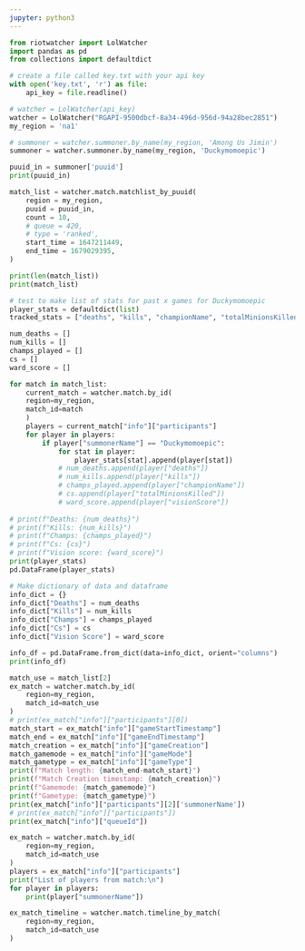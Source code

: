 ```yaml
---
jupyter: python3
---
```


```python
from riotwatcher import LolWatcher
import pandas as pd
from collections import defaultdict
```

```python
# create a file called key.txt with your api key
with open('key.txt', 'r') as file:
    api_key = file.readline()

# watcher = LolWatcher(api_key)
watcher = LolWatcher("RGAPI-9500dbcf-8a34-496d-956d-94a28bec2851")
my_region = 'na1'

# summoner = watcher.summoner.by_name(my_region, 'Among Us Jimin')
summoner = watcher.summoner.by_name(my_region, 'Duckymomoepic')
```

```python
puuid_in = summoner['puuid']
print(puuid_in)
```

```python
match_list = watcher.match.matchlist_by_puuid(
    region = my_region,
    puuid = puuid_in,
    count = 10,
    # queue = 420,
    # type = 'ranked',
    start_time = 1647211449,
    end_time = 1679029395,
)

print(len(match_list))
print(match_list)
```

```python
# test to make list of stats for past x games for Duckymomoepic
player_stats = defaultdict(list)
tracked_stats = ["deaths", "kills", "championName", "totalMinionsKilled", "visionScore"]

num_deaths = []
num_kills = []
champs_played = []                                                                                                                                                                                                                                                                                                                                                                                                                                                                                                  
cs = []
ward_score = []

for match in match_list:
    current_match = watcher.match.by_id(
    region=my_region,
    match_id=match
    )
    players = current_match["info"]["participants"]
    for player in players:
        if player["summonerName"] == "Duckymomoepic":
            for stat in player:
                player_stats[stat].append(player[stat])
            # num_deaths.append(player["deaths"])
            # num_kills.append(player["kills"])
            # champs_played.append(player["championName"])
            # cs.append(player["totalMinionsKilled"])
            # ward_score.append(player["visionScore"])
            
# print(f"Deaths: {num_deaths}")
# print(f"Kills: {num_kills}")
# print(f"Champs: {champs_played}")
# print(f"Cs: {cs}")
# print(f"Vision score: {ward_score}")
print(player_stats)
pd.DataFrame(player_stats)
```

```python
# Make dictionary of data and dataframe
info_dict = {}
info_dict["Deaths"] = num_deaths
info_dict["Kills"] = num_kills
info_dict["Champs"] = champs_played
info_dict["Cs"] = cs
info_dict["Vision Score"] = ward_score

info_df = pd.DataFrame.from_dict(data=info_dict, orient="columns")
print(info_df)
```

```python
match_use = match_list[2]
ex_match = watcher.match.by_id(
    region=my_region,
    match_id=match_use
)
# print(ex_match["info"]["participants"][0])
match_start = ex_match["info"]["gameStartTimestamp"]
match_end = ex_match["info"]["gameEndTimestamp"]
match_creation = ex_match["info"]["gameCreation"]
match_gamemode = ex_match["info"]["gameMode"]
match_gametype = ex_match["info"]["gameType"]
print(f"Match length: {match_end-match_start}")
print(f"Match Creation timestamp: {match_creation}")
print(f"Gamemode: {match_gamemode}")
print(f"Gametype: {match_gametype}")
print(ex_match["info"]["participants"][2]['summonerName'])
# print(ex_match["info"]["participants"])
print(ex_match["info"]["queueId"])
```

```python
ex_match = watcher.match.by_id(
    region=my_region,
    match_id=match_use
)
players = ex_match["info"]["participants"]
print("List of players from match:\n")
for player in players:
    print(player["summonerName"])
```

```python
ex_match_timeline = watcher.match.timeline_by_match(
    region=my_region,
    match_id=match_use
)
```

